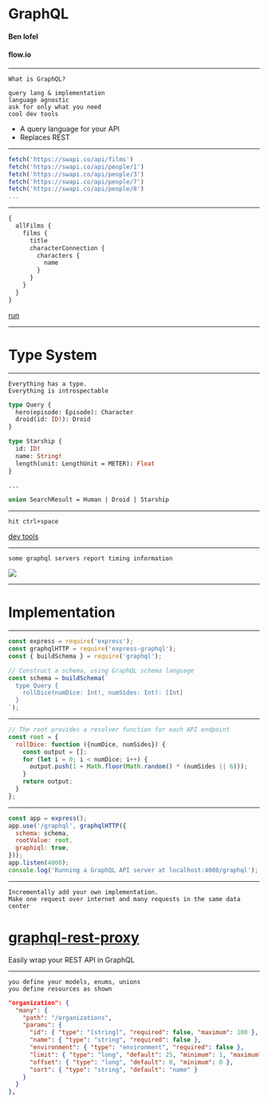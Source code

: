 
# GraphQL
#### Ben Iofel
#### flow.io

---

```notes
What is GraphQL?

query lang & implementation
language agnostic
ask for only what you need
cool dev tools
```

- A query language for your API
- Replaces REST

---

```js
fetch('https://swapi.co/api/films')
fetch('https://swapi.co/api/people/1')
fetch('https://swapi.co/api/people/3')
fetch('https://swapi.co/api/people/7')
fetch('https://swapi.co/api/people/8')
...
```

---

<Box fontSize={25}>

```graphql
{
  allFilms {
    films {
      title
      characterConnection {
        characters {
          name
        }
      }
    }
  }
}
```

</Box>

<a href="https://graphql.github.io/swapi-graphql/?query=%7B%0A%20%20allFilms%20%7B%0A%20%20%20%20films%20%7B%0A%20%20%20%20%20%20title%0A%20%20%20%20%20%20characterConnection%20%7B%0A%20%20%20%20%20%20%20%20characters%20%7B%0A%20%20%20%20%20%20%20%20%20%20name%0A%20%20%20%20%20%20%20%20%7D%0A%20%20%20%20%20%20%7D%0A%20%20%20%20%7D%0A%20%20%7D%0A%7D%0A" target="_blank">run</a>

---

# Type System

---

```notes
Everything has a type.
Everything is introspectable
```

```graphql
type Query {
  hero(episode: Episode): Character
  droid(id: ID!): Droid
}

type Starship {
  id: ID!
  name: String!
  length(unit: LengthUnit = METER): Float
}

...

union SearchResult = Human | Droid | Starship
```

---

```notes
hit ctrl+space
```

<a href="https://graphql.github.io/swapi-graphql/" target="_blank">dev tools</a>

---

```notes
some graphql servers report timing information
```

![](gqlpg.png)

---

# Implementation

---

```js
const express = require('express');
const graphqlHTTP = require('express-graphql');
const { buildSchema } = require('graphql');

// Construct a schema, using GraphQL schema language
const schema = buildSchema(`
  type Query {
    rollDice(numDice: Int!, numSides: Int): [Int]
  }
`);
```

---

```js
// The root provides a resolver function for each API endpoint
const root = {
  rollDice: function ({numDice, numSides}) {
    const output = [];
    for (let i = 0; i < numDice; i++) {
      output.push(1 + Math.floor(Math.random() * (numSides || 6)));
    }
    return output;
  }
};
```

---

```js
const app = express();
app.use('/graphql', graphqlHTTP({
  schema: schema,
  rootValue: root,
  graphiql: true,
}));
app.listen(4000);
console.log('Running a GraphQL API server at localhost:4000/graphql');
```

---

```notes
Incrementally add your own implementation.
Make one request over internet and many requests in the same data center
```

<h1><a href="https://github.com/apicollective/graphql-rest-proxy" target="_blank">graphql-rest-proxy</a></h1>

Easily wrap your REST API in GraphQL

---

```notes
you define your models, enums, unions
you define resources as shown
```


```json
"organization": {
  "many": {
    "path": "/organizations",
    "params": {
      "id": { "type": "[string]", "required": false, "maximum": 100 },
      "name": { "type": "string", "required": false },
      "environment": { "type": "environment", "required": false },
      "limit": { "type": "long", "default": 25, "minimum": 1, "maximum": 100 },
      "offset": { "type": "long", "default": 0, "minimum": 0 },
      "sort": { "type": "string", "default": "name" }
    }
  }
},
```